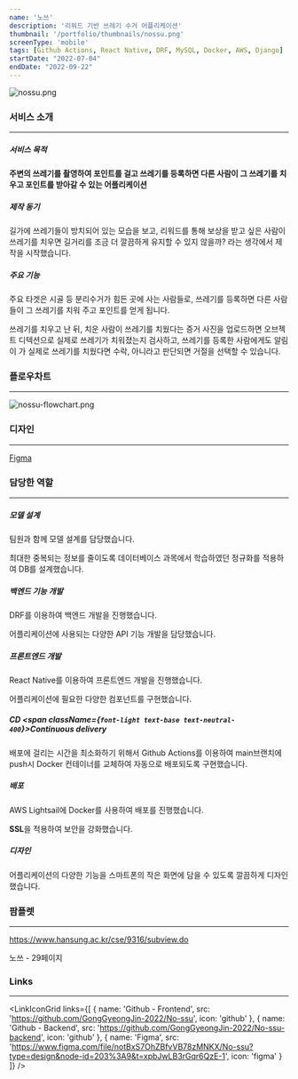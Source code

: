 ```yaml
---
name: '노쓰'
description: '리워드 기반 쓰레기 수거 어플리케이션'
thumbnail: '/portfolio/thumbnails/nossu.png'
screenType: 'mobile'
tags: [Github Actions, React Native, DRF, MySQL, Docker, AWS, Django]
startDate: "2022-07-04"
endDate: "2022-09-22"
---
```


![nossu.png](/portfolio/thumbnails/nossu.png)

### 서비스 소개

---

##### 서비스 목적

**주변의 쓰레기를 촬영하여 포인트를 걸고 쓰레기를 등록하면 다른 사람이 그 쓰레기를 치우고 포인트를 받아갈 수 있는 어플리케이션**

##### 제작 동기

길가에 쓰레기들이 방치되어 있는 모습을 보고, 리워드를 통해 보상을 받고 싶은 사람이 쓰레기를 치우면 길거리를 조금 더 깔끔하게 유지할 수 있지 않을까? 라는 생각에서 제작을 시작했습니다.

##### 주요 기능

주요 타겟은 시골 등 분리수거가 힘든 곳에 사는 사람들로, 쓰레기를 등록하면 다른 사람들이 그 쓰레기를 치워 주고 포인트를 얻게 됩니다.

쓰레기를 치우고 난 뒤, 치운 사람이 쓰레기를 치웠다는 증거 사진을 업로드하면 오브젝트 디텍션으로 실제로 쓰레기가 치워졌는지 검사하고, 쓰레기를 등록한 사람에게도 알림이 가 실제로 쓰레기를 치웠다면 수락, 아니라고 판단되면 거절을 선택할 수 있습니다.

### 플로우차트

---

![nossu-flowchart.png](/portfolio/nossu-flowchart.png)

### 디자인

---

[Figma](https://www.figma.com/embed?embed_host=share&url=https%3A%2F%2Fwww.figma.com%2Ffile%2FnotBxS7OhZBfvVB78zMNKX%2FNo-ssu%3Ftype%3Ddesign%26node-id%3D203%253A9%26t%3DxpbJwLB3rGqr6QzE-1)

### 담당한 역할

---

##### 모델 설계

팀원과 함께 모델 설계를 담당했습니다.

최대한 중복되는 정보를 줄이도록 데이터베이스 과목에서 학습하였던 정규화를 적용하여 DB를 설계했습니다.

##### 백엔드 기능 개발

DRF를 이용하여 백엔드 개발을 진행했습니다.

어플리케이션에 사용되는 다양한 API 기능 개발을 담당했습니다.

##### 프론트엔드 개발

React Native를 이용하여 프론트엔드 개발을 진행했습니다.

어플리케이션에 필요한 다양한 컴포넌트를 구현했습니다.

##### CD <span className={`font-light text-base text-neutral-400`}>Continuous delivery</span>

배포에 걸리는 시간을 최소화하기 위해서 Github Actions를 이용하여 main브랜치에 push시 Docker 컨테이너를 교체하여 자동으로 배포되도록 구현했습니다.

##### 배포

AWS Lightsail에 Docker를 사용하여 배포를 진행했습니다.

**SSL**을 적용하여 보안을 강화했습니다.

##### 디자인

어플리케이션의 다양한 기능을 스마트폰의 작은 화면에 담을 수 있도록 깔끔하게 디자인했습니다.


### 팜플렛

---

https://www.hansung.ac.kr/cse/9316/subview.do

노쓰 - 29페이지

### Links

---

<LinkIconGrid
	links={[
		{
			name: 'Github - Frontend',
			src: 'https://github.com/GongGyeongJin-2022/No-ssu',
			icon: 'github'
		},
		{
			name: 'Github - Backend',
			src: 'https://github.com/GongGyeongJin-2022/No-ssu-backend',
			icon: 'github'
		},
		{
			name: 'Figma',
			src: 'https://www.figma.com/file/notBxS7OhZBfvVB78zMNKX/No-ssu?type=design&node-id=203%3A9&t=xpbJwLB3rGqr6QzE-1',
			icon: 'figma'
		}
	]}
/>
